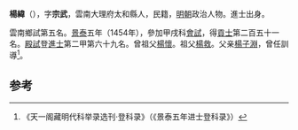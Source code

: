 '''楊緯'''（{{bd|1429年||？}}），字'''宗武'''，雲南大理府太和縣人，民籍，[[明朝|明朝]]政治人物。進士出身。

雲南鄉試第五名。[[景泰|景泰]]五年（1454年），參加甲戌科[[會試|會試]]，得[[貢士|貢士]]第二百五十一名。[[殿試|殿試]]登[[進士|進士]]第二甲第六十九名。曾祖父[[楊懷|楊懷]]。祖父[[楊救|楊救]]。父亲[[楊子淵|楊子淵]]，曾任訓導<ref>《天一阁藏明代科举录选刊·登科录》（《景泰五年进士登科录》）</ref>。

==参考==
{{reflist}}
{{明朝人物小作品}}
{{景泰五年甲戌科殿試金榜}}
